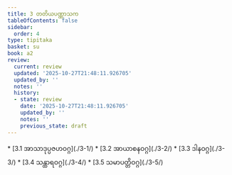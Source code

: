 ```yaml
---
title: 3 တတိယပဏ္ဏာသက
tableOfContents: false
sidebar:
  order: 4
type: tipitaka
basket: su
book: a2
review:
  current: review
  updated: '2025-10-27T21:48:11.926705'
  updated_by: ''
  notes: ''
  history:
  - state: review
    date: '2025-10-27T21:48:11.926705'
    updated_by: ''
    notes: ''
    previous_state: draft
---
```



<ReviewStatus review={frontmatter.review} showDetails={true} />

<HypothesisAnnotation frontmatter={frontmatter} />

<DynamicBreadcrumb />



<TableOfContents book="a2" section="3">
* [3.1 အာသာဒုပ္ပဇဟဝဂ္ဂ](./3-1/)
* [3.2 အာယာစနဝဂ္ဂ](./3-2/)
* [3.3 ဒါနဝဂ္ဂ](./3-3/)
* [3.4 သန္ထာရဝဂ္ဂ](./3-4/)
* [3.5 သမာပတ္တိဝဂ္ဂ](./3-5/)
</TableOfContents>